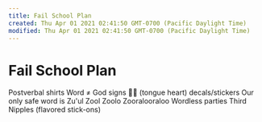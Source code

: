 ```yaml
---
title: Fail School Plan
created: Thu Apr 01 2021 02:41:50 GMT-0700 (Pacific Daylight Time)
modified: Thu Apr 01 2021 02:41:50 GMT-0700 (Pacific Daylight Time)
---
```

# Fail School Plan

Postverbal shirts
Word ≠ God signs
👅💓 (tongue heart) decals/stickers
Our only safe word is Zu'ul Zool Zoolo Zooralooraloo
Wordless parties
Third Nipples (flavored stick-ons)
